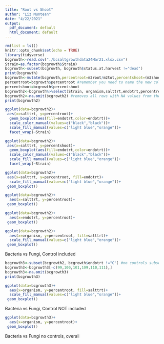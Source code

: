 ```yaml
---
title: "Root vs Shoot"
author: "Liz Muntean"
date: "4/22/2021"
output:
  pdf_document: default
  html_document: default
---
```


```r
rm(list = ls())
knitr::opts_chunk$set(echo = TRUE)
library(tidyverse)
bcgrowth<-read.csv("./bcsaltgrowthdata24Mar21.xlsx.csv")
Strain=as.factor(bcgrowth$Strain)
bcgrowth<-subset(bcgrowth, bcgrowth$status.at.harvest !="dead")
print(bcgrowth)
bcgrowth<-mutate(bcgrowth,percentroot=m2root/m2tot,percentshoot=(m2shoot/m2tot)) #remember to use the arrow instead of the pipeline to permanently transorm the data frame
percentroot=bcgrowth$percentroot #remember you need to name the new columns so you can call on them as objects
percentshoot=bcgrowth$percentshoot
bcgrowth2<-bcgrowth%>%select(Strain, organism,salttrt,endotrt,percentroot,percentshoot)
bcgrowth2<-na.omit(bcgrowth2) #removes all rows with NA values from the data frame
print(bcgrowth2)

```

```r
ggplot(data=bcgrowth2)+
 aes(x=salttrt, y=percentroot)+
  geom_boxplot(aes(fill=endotrt,color=endotrt))+
  scale_color_manual(values=c("black","black"))+
  scale_fill_manual(values=c("light blue","orange"))+
  facet_wrap(~Strain)
```

```r
ggplot(data=bcgrowth2)+
 aes(x=salttrt, y=percentshoot)+
  geom_boxplot(aes(fill=endotrt,color=endotrt))+
  scale_color_manual(values=c("black","black"))+
  scale_fill_manual(values=c("light blue","orange"))+
  facet_wrap(~Strain)
```
```r
ggplot(data=bcgrowth2)+
 aes(x=salttrt, y=percentroot, fill=endotrt)+
  scale_fill_manual(values=c("light blue","orange"))+
 geom_boxplot()
```
```r
ggplot(data=bcgrowth2)+
  aes(x=salttrt, y=percentroot)+
 geom_boxplot()
```
```r
ggplot(data=bcgrowth2)+
  aes(x=endotrt, y=percentroot)+
 geom_boxplot()
```
```r
ggplot(data=bcgrowth2)+
  aes(x=organism, y=percentroot, fill=salttrt)+
  scale_fill_manual(values=c("light blue","orange"))+
 geom_boxplot()
```
Bacteria vs Fungi, Control included
```r
bcgrowth3<-subset(bcgrowth2, bcgrowth$endotrt !="C") #no controls subset
bcgrowth3<-bcgrowth3[-c(99,100,101,109,110,111),]
bcgrowth3<-na.omit(bcgrowth3)
print(bcgrowth3)
```
```r
ggplot(data=bcgrowth3)+
  aes(x=organism, y=percentroot, fill=salttrt)+
  scale_fill_manual(values=c("light blue","orange"))+
 geom_boxplot()
```
Bacteria vs Fungi, Control NOT included
```r
ggplot(data=bcgrowth3)+
  aes(x=organism, y=percentroot)+
 geom_boxplot()
```
Bacteria vs Fungi no controls, overall